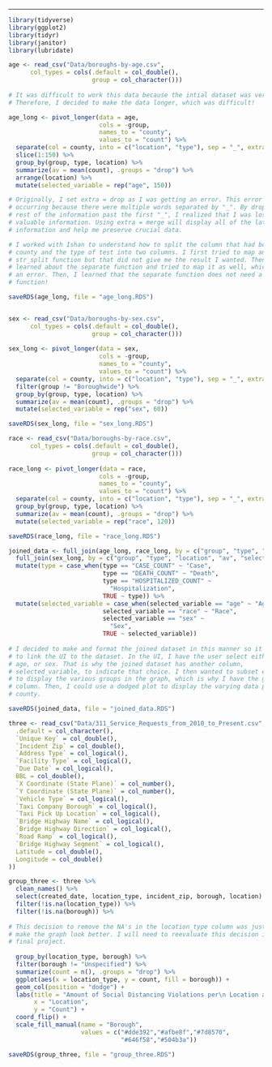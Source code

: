 
---

```r
library(tidyverse)
library(ggplot2)
library(tidyr)
library(janitor)
library(lubridate)

```

```r
age <- read_csv("Data/boroughs-by-age.csv",
      col_types = cols(.default = col_double(),
                       group = col_character()))
  
# It was difficult to work this data because the intial dataset was very wide.
# Therefore, I decided to make the data longer, which was difficult!

age_long <- pivot_longer(data = age, 
                         cols = -group, 
                         names_to = "county",
                         values_to = "count") %>% 
  separate(col = county, into = c("location", "type"), sep = "_", extra = "merge") %>%
  slice(1:150) %>%
  group_by(group, type, location) %>%
  summarize(av = mean(count), .groups = "drop") %>%
  arrange(location) %>%
  mutate(selected_variable = rep("age", 150))

# Originally, I set extra = drop as I was getting an error. This error was
# occurring because there were multiple words separated by "_". By dropping the
# rest of the information past the first "_", I realized that I was losing
# valuable information. Using extra = merge will display all of the latter
# information and help me preserve crucial data.

# I worked with Ishan to understand how to split the column that had both the
# county and the type of test into two columns. I first tried to map an
# str_split function but that did not give me the result I wanted. Then, I
# learned about the separate function and tried to map it as well, which created
# an error. Then, I learned that the separate function does not need a map
# function!

saveRDS(age_long, file = "age_long.RDS")



```

```r

sex <- read_csv("Data/boroughs-by-sex.csv",
      col_types = cols(.default = col_double(),
                       group = col_character()))
  
sex_long <- pivot_longer(data = sex, 
                         cols = -group, 
                         names_to = "county",
                         values_to = "count") %>% 
  separate(col = county, into = c("location", "type"), sep = "_", extra = "merge") %>%
  filter(group != "Boroughwide") %>%
  group_by(group, type, location) %>%
  summarize(av = mean(count), .groups = "drop") %>%
  mutate(selected_variable = rep("sex", 60))

saveRDS(sex_long, file = "sex_long.RDS")

```

```r

race <- read_csv("Data/boroughs-by-race.csv",
      col_types = cols(.default = col_double(),
                       group = col_character()))
  
race_long <- pivot_longer(data = race, 
                         cols = -group, 
                         names_to = "county",
                         values_to = "count") %>% 
  separate(col = county, into = c("location", "type"), sep = "_", extra = "merge") %>%
  group_by(group, type, location) %>%
  summarize(av = mean(count), .groups = "drop") %>%
  mutate(selected_variable = rep("race", 120))

saveRDS(race_long, file = "race_long.RDS")

```

```r

joined_data <- full_join(age_long, race_long, by = c("group", "type", "location", "av", "selected_variable")) %>%
  full_join(sex_long, by = c("group", "type", "location", "av", "selected_variable")) %>%
  mutate(type = case_when(type == "CASE_COUNT" ~ "Case",
                          type == "DEATH_COUNT" ~ "Death",
                          type == "HOSPITALIZED_COUNT" ~ 
                            "Hospitalization",
                          TRUE ~ type)) %>%
  mutate(selected_variable = case_when(selected_variable == "age" ~ "Age",
                          selected_variable == "race" ~ "Race",
                          selected_variable == "sex" ~ 
                            "Sex",
                          TRUE ~ selected_variable))
  
# I decided to make and format the joined dataset in this manner so it was easy
# to link the UI to the dataset. In the UI, I have the user select either race,
# age, or sex. That is why the joined dataset has another column,
# selected_variable, to indicate that choice. I then wanted to subset each data
# to display the various groups in the graph, which is why I have the groups
# column. Then, I could use a dodged plot to display the varying data per
# county.

saveRDS(joined_data, file = "joined_data.RDS")

```


```r

three <- read_csv("Data/311_Service_Requests_from_2010_to_Present.csv", col_types = cols(
  .default = col_character(),
  `Unique Key` = col_double(),
  `Incident Zip` = col_double(),
  `Address Type` = col_logical(),
  `Facility Type` = col_logical(),
  `Due Date` = col_logical(),
  BBL = col_double(),
  `X Coordinate (State Plane)` = col_number(),
  `Y Coordinate (State Plane)` = col_number(),
  `Vehicle Type` = col_logical(),
  `Taxi Company Borough` = col_logical(),
  `Taxi Pick Up Location` = col_logical(),
  `Bridge Highway Name` = col_logical(),
  `Bridge Highway Direction` = col_logical(),
  `Road Ramp` = col_logical(),
  `Bridge Highway Segment` = col_logical(),
  Latitude = col_double(),
  Longitude = col_double()
))

group_three <- three %>%
  clean_names() %>%
  select(created_date, location_type, incident_zip, borough, location) %>%
  filter(!is.na(location_type)) %>%
  filter(!is.na(borough)) %>%
  
# This decision to remove the NA's in the location_type column was just made to
# make the graph look better. I will need to reevaluate this decision in my
# final project.
  
  group_by(location_type, borough) %>%
  filter(borough != "Unspecified") %>%
  summarize(count = n(), .groups = "drop") %>%
  ggplot(aes(x = location_type, y = count, fill = borough)) +
  geom_col(position = "dodge") +
  labs(title = "Amount of Social Distancing Violations per\n Location and Borough",
       x = "Location",
       y = "Count") +
  coord_flip() +
  scale_fill_manual(name = "Borough",
                    values = c("#dde392","#afbe8f","#7d8570",
                               "#646f58","#504b3a"))

saveRDS(group_three, file = "group_three.RDS")
  
```


